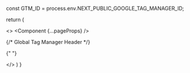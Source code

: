 
const GTM_ID = process.env.NEXT_PUBLIC_GOOGLE_TAG_MANAGER_ID;

return (

<>
  <SessionProvider session={session}>
    <Component {...pageProps} />
  </SessionProvider>

  {/* Global Tag Manager Header */}

{" "}

<Script
  id="google-tag-manager-header"
  strategy="beforeInteractive"
  dangerouslySetInnerHTML={{
    __html: `
    (function(w,d,s,l,i){w[l]=w[l]||[];w[l].push({'gtm.start':
    new Date().getTime(),event:'gtm.js'});var f=d.getElementsByTagName(s)[0],
    j=d.createElement(s),dl=l!='dataLayer'?'&l='+l:'';j.async=true;j.src=
    'https://www.googletagmanager.com/gtm.js?id='+i+dl;f.parentNode.insertBefore(j,f);
    })(window,document,'script','dataLayer','${GTM_ID}');
    `,
  }}
/>

  {/* Global Tag Manager Body */}

<Script id="google-tag-manager" strategy="afterInteractive">
  <iframe
    src="https://www.googletagmanager.com/ns.html?id=${GTM_ID}"
    height="0"
    width="0"
    style="display:none;visibility:hidden"
  ></iframe>
</Script>
</>
)
}